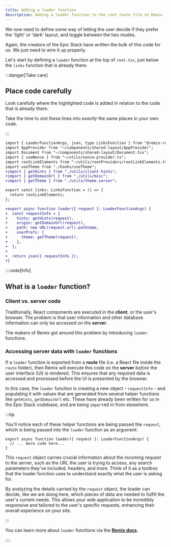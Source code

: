```yaml
---
title: Adding a loader function
description: Adding a loader function to the root route file in Remix
---
```


We now need to define some way of letting the user decide if they prefer the 'light' or 'dark' layout, and toggle between the two modes.

Again, the creators of the Epic Stack have written the bulk of this code for us. We just need to wire it up properly.

Let's start by defining a `loader` function at the top of `root.tsx`, just below the `links` function that is already there.

:::danger[Take care]

## Place code **carefully**

Look carefully where the highlighted code is added in relation to the code that is already there.

Take the time to slot these lines into _exactly_ the same places in your own code.

:::

```diff lang="tsx" title="app/root.tsx" ins="LoaderFunctionArgs, json,"
import { LoaderFunctionArgs, json, type LinksFunction } from "@remix-run/node";
import AppProvider from "~/components/shared-layout/AppProvider";
import Document from "~/components/shared-layout/Document.tsx";
import { useNonce } from "~/utils/nonce-provider.ts";
import rootLinkElements from "~/utils/rootProviders/rootLinkElements.ts";
import useTheme from "./hooks/useTheme";
+import { getHints } from "./utils/client-hints";
+import { getDomainUrl } from "./utils/misc";
+import { getTheme } from "./utils/theme.server";

export const links: LinksFunction = () => {
  return rootLinkElements;
};

+export async function loader({ request }: LoaderFunctionArgs) {
+  const requestInfo = {
+    hints: getHints(request),
+    origin: getDomainUrl(request),
+    path: new URL(request.url).pathname,
+    userPrefs: {
+      theme: getTheme(request),
+    },
+  };
+
+  return json({ requestInfo });
+}
```

::::note[Info]

## What is a `loader` function?

### Client vs. server code

Traditionally, React components are executed in the **client**, or the user's browser. The problem is that user information and other database information can only be accessed on the **server**.

The makers of Remix got around this problem by introducing `loader` functions.

### Accessing server data with `loader` functions

If a `loader` function is exported from a **route** file (i.e. a React file inside the `route` folder), then Remix will execute this code on the **server** _before_ the user interface (UI) is rendered. This ensures that any required data is accessed and processed before the UI is presented by the browser.

In this case, the `loader` function is creating a new object - `requestInfo` - and populating it with values that are generated from several helper functions like `getHints`, `getDomainUrl` etc. These have already been written for us in the Epic Stack codebase, and are being `import`ed in from elsewhere.

:::tip

You'll notice each of these helper functions are being passed the `request`, which is being passed into the `loader` function as an argument:

```tsx ins="{ request }"
export async function loader({ request }: LoaderFunctionArgs) {
  // ... more code here...
}
```

This `request` object carries crucial information about the incoming request to the server, such as the URL the user is trying to access, any search parameters they've included, headers, and more. Think of it as a toolbox that the loader function uses to understand exactly what the user is asking for.

By analyzing the details carried by the `request` object, the loader can decide, like we are doing here, which pieces of data are needed to fulfill the user's current needs. This allows your web application to be incredibly responsive and tailored to the user's specific requests, enhancing their overall experience on your site.

:::

You can learn more about `loader` functions via the [**Remix docs**](https://remix.run/docs/en/main/route/loader).

::::

